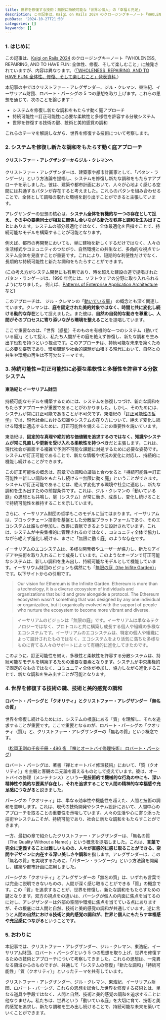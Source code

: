 ```yaml
---
title: 世界を修復する技術：無限に持続可能な「世界と個人」の「幸福と充足」
description: この記事は、Kaigi on Rails 2024 のクロージングキーノート「WHOLENESS, REPAIRING, AND TO HAVE FUN： 全体性、修復、そして楽しむこと」に触発されていますが、内容は異なります。本記事の中ではクリストファー・アレグザンダー、ジル・クレマン、東浩紀、イーサリアム財団、ロバート・パーシグの 5 つの思想を取り上げます。これらの思想を通じて、次のことを論じます：システムを修復し新たな調和をもたらすアプローチについて、持続可能性＝訂正可能性＝無限に動く庭モデルに必要な柔軟性と多様性を許容する分散システム、持続可能なモデルの鍵、美的感覚の調和について。これらのテーマを解説しながら、本記事では、世界を修復する技術について考察します。
pubDate: '2024-10-27T21:50'
categories: []
keywords: []
---
```


### 1. はじめに

この記事は、[Kaigi on Rails 2024](https://kaigionrails.org/2024/) のクロージングキーノート「WHOLENESS, REPAIRING, AND TO HAVE FUN: 全体性、修復、そして楽しむこと」に触発されていますが、内容は異なります。（[「WHOLENESS, REPAIRING, AND TO HAVE FUN: 全体性、修復、そして楽しむこと」発表資料
](https://speakerdeck.com/snoozer05/wholeness-repairing-and-to-have-fun)）

本記事の中ではクリストファー・アレグザンダー、ジル・クレマン、東浩紀、イーサリアム財団、ロバート・パーシグの 5 つの思想を取り上げます。これらの思想を通じて、次のことを論じます：

- システムを修復し新たな調和をもたらす動く庭アプローチ
- 持続可能性＝訂正可能性に必要な柔軟性と多様性を許容する分散システム
- 世界を修復する技術の鍵、技術と美的感覚の調和

これらのテーマを解説しながら、世界を修復する技術について考察します。

### 2. システムを修復し新たな調和をもたらす動く庭アプローチ

#### クリストファー・アレグザンダーからジル・クレマンへ

クリストファー・アレグザンダーは、建築家や都市計画家として、「パタン・ランゲージ」という方法論を提唱し、システムを修復し新たな調和をもたらすアプローチを示しました。彼は、建築や都市計画において、人々が心地よく感じる空間には共通するパタンが存在すると考えました。これらのパタンを組み合わせることで、全体として調和の取れた環境を創り出すことができると主張しています。

アレグザンダーの思想の核心は、**システム全体を有機的な一つの存在として捉え、その中の要素同士が相互に関係し合いながら新たな秩序と調和を生み出すこと**にあります。システムの部分最適化ではなく、全体最適化を目指すことで、持続可能なモデルを構築することが可能となります。

例えば、都市の再開発においても、単に建物を新しくするだけではなく、人々の生活様式やコミュニティのつながり、自然環境との共生など、多角的な視点でシステム全体を見直すことが重要です。これにより、短期的な利便性だけでなく、長期的な持続可能性と新たな調和をもたらすことができます。

(この考え方がシステム開発にも有用であり、時を超えた建設の道で提唱されたパタン・ランゲージは、1990 年代には、ソフトウェアの分野に取り入れられるようになりました。 例えば、[Patterns of Enterprise Application Architecture](https://bliki-ja.github.io/pofeaa/) など)

このアプローチは、 ジル・クレマンの「[動いている庭](http://garden-in-movement.com/)」 の概念とも深く関連しています。クレマンは、**庭を固定された美的対象ではなく、時間と共に変化し続ける動的な存在**として捉えました。また彼は、**自然の自発的な動きを尊重し、人間がそのプロセスに寄り添いながら環境を整えること**を提唱しています。

ここで重要なのは、「世界（惑星）そのものを有機的な一つのシステム（動いている庭）」として捉え、私たち人間がその庭を絶えず修復し、新たな調和を生み出す役割を持つという視点です。このアプローチは、持続可能な未来を築くために必要な姿勢であり、環境問題や社会的課題が山積する現代において、自然との共生や環境の再生は不可欠なテーマです。

### 3. 持続可能性＝訂正可能性に必要な柔軟性と多様性を許容する分散システム

#### 東浩紀とイーサリアム財団

持続可能なモデルを構築するためには、システムを修復しつづけ、新たな調和をもたらすアプローチが重要であることがわかりました。しかし、そのためには、システムが常に訂正可能であることが不可欠です。東浩紀の「[訂正可能性の哲学](https://webgenron.com/articles/poc)」では、現代社会における知識やシステムの在り方について、絶えず変化し続ける環境に適応するために、訂正可能性を備えることの重要性を説いています。

東浩紀は、**固定的な真理や絶対的な価値観を追求するのではなく、知識やシステムが常に見直しや更新を受け入れる柔軟性を持つべき**だと主張します。これは、現代社会が直面する複雑で予測不可能な課題に対処するために必要な姿勢です。システムが訂正可能であることで、新たな情報や状況の変化に対応し、持続的に機能し続けることができます。

この訂正可能性の概念は、前章での調和の議論と合わせると「持続可能性＝訂正可能性＝新しい調和をもたらし続ける＝無限に動く庭」ということができます。システムが訂正可能であることは、絶えず変化する環境や社会に適応し、新たな調和を生み出すための前提条件です。これは、ジル・クレマンの「動いている庭」の思想とも共鳴し、庭（システム）が常に動き、成長し、変化し続けることで持続可能性を維持することを示しています。

さらに、イーサリアム財団の哲学もこのモデルに当てはまります。イーサリアムは、ブロックチェーン技術を基盤とした分散型プラットフォームであり、そのエコシステムは誰もが参加し、改善に貢献できるように設計されています。これは、システムが中央集権的に管理されるのではなく、コミュニティ全体で協力しながら絶えず進化し続ける、まさに「無限に動く庭」のような存在です。

イーサリアムのエコシステムは、多様な開発者やユーザーが協力し、新たなアイデアや技術を取り入れることで成長しています。このようなオープンで訂正可能なシステムは、新しい調和を生み出し、持続可能なモデルとして機能しています。イーサリウム財団のビジョンも偶然にも「[無限の庭（the Inifite Garden）](https://ethereum.foundation/infinitegarden)」です。以下サイトからの引用です。

> Our vision for Ethereum is the Infinite Garden. Ethereum is more than a technology, it is a diverse ecosystem of individuals and organizations that build and grow alongside a protocol. The Ethereum ecosystem wasn't something that was designed by any one individual or organization, but it organically evolved with the support of people who nurture the ecosystem to become more vibrant and diverse.

> イーサリアムのビジョンは「無限の庭」です。イーサリアムは単なるテクノロジーではなく、プロトコルと共に構築し成長する個人や組織の多様なエコシステムです。イーサリアムのエコシステムは、特定の個人や組織によって設計されたものではなく、エコシステムをより活気に満ちた多様なものに育てる人々のサポートによって有機的に進化してきたのです。

このように、訂正可能性を備え、多様性と柔軟性を許容する分散システムは、持続可能なモデルを構築するための重要な要素となります。システムが中央集権的で固定的なものではなく、コミュニティ全体が参加し、協力しながら進化することで、新たな調和を生み出すことが可能となります。

### 4. 世界を修復する技術の鍵、技術と美的感覚の調和

#### ロバート・パーシグと「クオリティ」とクリストファー・アレグザンダー「無名の質」

世界を修復し続けるためには、システムの根底にある「質」を理解し、それを追求することが重要です。ここで重要となるのが、ロバート・パーシグの「クオリティ（質）」と、クリストファー・アレグザンダーの「無名の質」という概念です。

（[松岡正剛の千夜千冊 - 496 夜 『禅とオートバイ修理技術』 ロバート・パーシグ](https://1000ya.isis.ne.jp/0469.html)）

ロバート・パーシグは、著書『禅とオートバイ修理技術』において、「質（クオリティ）」を主観と客観の二元論を超えるものとして捉えています。彼は、オートバイの修理（メンテナンス）という**一見技術的で機械的な行為の中にも、深い精神性や美的な要素が存在し、それを追求することで人間の精神的な幸福感や充足感につながる**と説きました。

パーシグの「クオリティ」は、単なる効率性や機能性を超えた、人間と技術の調和を意味します。これは、現代の技術開発やシステム設計において、人間中心のアプローチを取ることの重要性を示唆しています。人々の生活や心に寄り添った技術やシステムこそが、持続可能であり、社会に新たな調和をもたらすことができます。

一方、最初の章で紹介したクリストファー・アレグザンダーは、「無名の質（The Quality Without a Name）」という概念を提唱しました。これは、**言葉で完全に定義することは難しいものの、人々が直感的に感じ取ることができる、空間やデザインに内在する深い美しさや調和**を指します。アレグザンダーは、この「無名の質」を実現するために、「パターン・ランゲージ」という方法論を開発し、建築や都市計画に応用しました。

パーシグの「クオリティ」とアレグザンダーの「無名の質」は、いずれも言葉では完全に説明できないものの、人間が深く感じ取ることができる「質」の概念です。この「質」を追求することが、世界を修復し、新たな調和をもたらすための鍵となります。双方の視点をの違いは、パーシグが個人の内面に焦点を当てるのに対し、アレグザンダーは外部の空間や環境に焦点を当てている点にありますが、その根底には人間と自然、技術と美的感覚の調和が共通しています。逆に言うと**人間の自然における技術と美的感覚の調和が、世界と個人にもたらす幸福感や充足感につながる**ということです。

### 5. おわりに

本記事では、クリストファー・アレグザンダー、ジル・クレマン、東浩紀、イーサリアム財団、ロバート・パーシグという 5 つの思想を取り上げ、世界を修復するための技術とアプローチについて考察してきました。これらの思想は、一見異なる領域からのものですが、共通して「システムの修復」「新たな調和」「持続可能性」「質（クオリティ）」といったテーマを共有しています。

クリストファー・アレグザンダー、ジル・クレマン、東浩紀、イーサリアム財団、ロバート・パーシグ、これらの思想を総合した世界を修復する技術とは、単なる道具や手段ではなく、人間と自然、技術と美的感覚の調和を追求することに他なりません。私たちは、世界という「動いている庭」を大切に育て、技術と美的感覚を追求し、新たな調和を生み出し続けることで、持続可能な未来を築いていくことができます。
